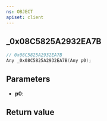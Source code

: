 ```yaml
---
ns: OBJECT
apiset: client
---
```

## _0x08C5825A2932EA7B

```c
// 0x08C5825A2932EA7B
Any _0x08C5825A2932EA7B(Any p0);
```


## Parameters
* **p0**:

## Return value